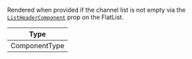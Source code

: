 Rendered when provided if the channel list is not empty via the [`ListHeaderComponent`](https://reactnative.dev/docs/flatlist#listheadercomponent) prop on the FlatList.

| Type          |
| ------------- |
| ComponentType |

